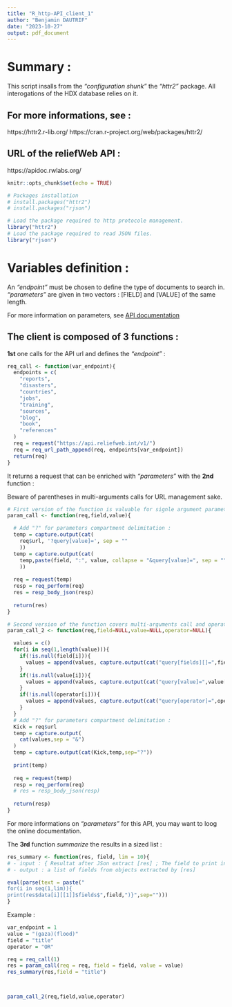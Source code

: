 --- 
title: "R_http-API_client_1"
author: "Benjamin DAUTRIF"
date: "2023-10-27"
output: pdf_document
---
# Summary : 

This script insalls from the *"configuration shunk"* the *"httr2"* package. All interogations of the HDX database relies on it. 

## For more informations, see :    
https://httr2.r-lib.org/
https://cran.r-project.org/web/packages/httr2/

## URL of the reliefWeb API :
https://apidoc.rwlabs.org/

```{r setup, include=TRUE}
knitr::opts_chunk$set(echo = TRUE)

# Packages installation 
# install.packages("httr2")
# install.packages("rjson")

# Load the package required to http protocole management.
library("httr2")
# Load the package required to read JSON files.
library("rjson")
```

# Variables definition :

An *"endpoint"* must be chosen to define the type of documents to search in. *"parameters"* are given in two vectors : [FIELD] and [VALUE] of the same length.      

For more information on parameters, see [API documentation]("https://apidoc.rwlabs.org/parameters")

## The client is composed of 3 functions :    

**1st** one calls for the API url and defines the *"endpoint"* :

```{r REQUEST, echo=TRUE}
req_call <- function(var_endpoint){
  endpoints = c(
    "reports",
    "disasters",
    "countries",
    "jobs",
    "training",
    "sources",
    "blog",
    "book",
    "references"
  )
  req = request("https://api.reliefweb.int/v1/")
  req = req_url_path_append(req, endpoints[var_endpoint])
  return(req)
}
```

It returns a request that can be enriched with *"parameters"* with the **2nd** function :

Beware of parentheses in multi-arguments calls for URL management sake.

```{r pressure, echo=TRUE}

# First version of the function is valuable for signle argument parameter :
param_call <- function(req,field,value){

  # Add "?" for parameters compartment delimitation :
  temp = capture.output(cat(
    req$url, '?query[value]=', sep = ""
    ))
  temp = capture.output(cat(
    temp,paste(field, ":", value, collapse = "&query[value]=", sep = ""),sep = ""
    ))
  
  req = request(temp)
  resp = req_perform(req)
  res = resp_body_json(resp)
  
  return(res)
}

# Second version of the function covers multi-arguments call and operators :
param_call_2 <- function(req,field=NULL,value=NULL,operator=NULL){

  values = c()
  for(i in seq(1,length(value))){
    if(!is.null(field[i])){
      values = append(values, capture.output(cat("query[fields][]=",field[i],sep = "")))
    }
    if(!is.null(value[i])){
      values = append(values, capture.output(cat("query[value]=",value[i],sep = "")))
    }
    if(!is.null(operator[i])){
      values = append(values, capture.output(cat("query[operator]=",operator[i],sep = "")))
    }
  }
  # Add "?" for parameters compartment delimitation :
  Kick = req$url
  temp = capture.output(
    cat(values,sep = "&")
  )
  temp = capture.output(cat(Kick,temp,sep="?"))
  
  print(temp)
  
  req = request(temp)
  resp = req_perform(req)
  # res = resp_body_json(resp)
  
  return(resp)
}
```

For more informations on *"parameters"* for this API, you may want to loog the online documentation. 

The **3rd** function *summarize* the results in a sized list : 

```{r SUMMARY,echo=TRUE}
res_summary <- function(res, field, lim = 10){
# - input : { Resultat after JSon extract [res] ; The field to print in final list [field]}
# - output : a list of fields from objects extracted by [res]

eval(parse(text = paste("
for(i in seq(1,lim)){
print(res$data[i][[1]]$fields$",field,")}",sep="")))
}
```

Example :

```{r PARAMs, echo=TRUE}
var_endpoint = 1
value = "(gaza)(flood)"
field = "title"
operator = "OR"
```

```{r CASE, echo=TRUE}
req = req_call(1)
res = param_call(req = req, field = field, value = value)
res_summary(res,field = "title")



param_call_2(req,field,value,operator)
```